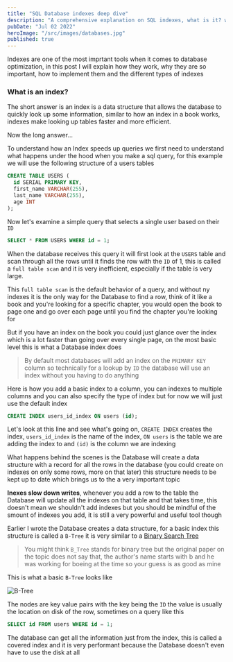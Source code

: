 ```yaml
---
title: "SQL Database indexes deep dive"
description: "A comprehensive explanation on SQL indexes, what is it? why should I use it? how do they work?"
pubDate: "Jul 02 2022"
heroImage: "/src/images/databases.jpg"
published: true
---
```


Indexes are one of the most imprtant tools when it comes to database optimization, in this post I will explain how they work, why they are so important, how to implement them and the different types of indexes

### What is an index?

The short answer is an index is a data structure that allows the database to quickly look up some information, similar to how an index in a book works, indexes make looking up tables faster and more efficient.

Now the long answer...

To understand how an Index speeds up queries we first need to understand what happens under the hood when you make a sql query, for this example we will use the following structure of a users tables

```sql
CREATE TABLE USERS (
  id SERIAL PRIMARY KEY,
  first_name VARCHAR(255),
  last_name VARCHAR(255),
  age INT
);
```

Now let's examine a simple query that selects a single user based on their `ID`

```sql
SELECT * FROM USERS WHERE id = 1;
```

When the database receives this query it will first look at the `USERS` table and scan through all the rows until it finds the row with the `ID` of 1, this is called a `full table scan` and it is very inefficient, especially if the table is very large.

This `full table scan` is the default behavior of a query, and without ny indexes it is the only way for the Database to find a row, think of it like a book and you're looking for a specific chapter, you would open the book to page one and go over each page until you find the chapter you're looking for

But if you have an index on the book you could just glance over the index which is a lot faster than going over every single page, on the most basic level this is what a Database index does

> By default most databases will add an index on the `PRIMARY KEY` column so technically for a lookup by `ID` the database will use an index without you having to do anything

Here is how you add a basic index to a column, you can indexes to multiple columns and you can also specify the type of index but for now we will just use the default index

```sql
CREATE INDEX users_id_index ON users (id);
```

Let's look at this line and see what's going on, `CREATE INDEX` creates the index, `users_id_index` is the name of the index, `ON users` is the table we are adding the index to and `(id)` is the column we are indexing

What happens behind the scenes is the Database will create a data structure with a record for all the rows in the database (you could create on indexes on only some rows, more on that later) this structure needs to be kept up to date which brings us to the a very important topic

**Inexes slow down writes**, whenever you add a row to the table the Database will update all the indexes on that table and that takes time, this doesn't mean we shouldn't add indexes but you should be mindful of the smount of indexes you add, it is still a very powerful and useful tool though

Earlier I wrote the Database creates a data structure, for a basic index this structure is called a `B-Tree` it is very similar to a [Binary Search Tree](/blog/binary-search-trees)

> You might think `B_Tree` stands for binary tree but the original paper on the topic does not say that, the author's name starts with b and he was working for boeing at the time so your guess is as good as mine

This is what a basic `B-Tree` looks like

![B-Tree](/images/database-indexes/b-tree.png)

The nodes are key value pairs with the key being the `ID` the value is usually the location on disk of the row, sometimes on a query like this

```sql
SELECT id FROM users WHERE id = 1;
```

The database can get all the information just from the index, this is called a covered index and it is very performant because the Database doesn't even have to use the disk at all
